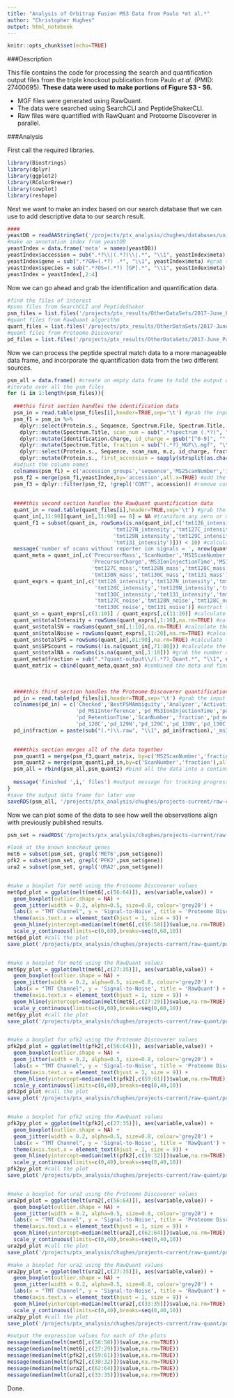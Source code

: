 ```yaml
---
title: "Analysis of Orbitrap Fusion MS3 Data from Paulo *et al.*"
author: "Christopher Hughes"
output: html_notebook
---
```


```r
knitr::opts_chunk$set(echo=TRUE)
```

###Description

This file contains the code for processing the search and quantification output files from the triple knockout publication from Paulo *et al.* (PMID: 27400695). **These data were used to make portions of Figure S3 - S6.**

  * MGF files were generated using RawQuant.
  * The data were searched using SearchCLI and PeptideShakerCLI.
  * Raw files were quantified with RawQuant and Proteome Discoverer in parallel.
  
###Analysis

First call the required libraries.

```r
library(Biostrings)
library(dplyr)
library(ggplot2)
library(RColorBrewer)
library(cowplot)
library(reshape)
```

Next we want to make an index based on our search database that we can use to add descriptive data to our search result.

```r
####
yeastDB = readAAStringSet('/projects/ptx_analysis/chughes/databases/uniprot_s288c-crap-oct2017-FWD.fasta')
#make an annotation index from yeastDB
yeastIndex = data.frame('meta' = names(yeastDB))
yeastIndex$accession = sub(".*?\\|(.*?)\\|.*", "\\1", yeastIndex$meta) #grab the accession from the header
yeastIndex$gene = sub(".*?GN=(.*?) .*", "\\1", yeastIndex$meta) #grab the gene from the header
yeastIndex$species = sub(".*?OS=(.*?) [GP].*", "\\1", yeastIndex$meta) #grab the species from the header
yeastIndex = yeastIndex[,2:4]
```

Now we can go ahead and grab the identification and quantification data.

```r
#find the files of interest
#psms files from SearchCLI and PeptideShaker
psm_files = list.files('/projects/ptx_results/OtherDataSets/2017-June_Paulo_TKO/reports-output',pattern='m.*ms3.*Default_PSM_Report.txt',full.names=TRUE)
#quant files from RawQuant algorithm
quant_files = list.files('/projects/ptx_results/OtherDataSets/2017-June_Paulo_TKO/quant-output',pattern='m.*ms3.*QuantData.txt',full.names=TRUE)
#quant files from Proteome Discoverer
pd_files = list.files('/projects/ptx_results/OtherDataSets/2017-June_Paulo_TKO/pd-quant-output',pattern='m.*ms3.*QuanSpectra.txt',full.names=TRUE)

```

Now we can process the peptide spectral match data to a more manageable data frame, and incorporate the quantification data from the two different sources.

```r
psm_all = data.frame() #create an empty data frame to hold the output data
#iterate over all the psm files
for (i in 1:length(psm_files)){
  
  ###this first section handles the identification data
  psm_in = read.table(psm_files[i],header=TRUE,sep='\t') #grab the input file
  psm_f1 = psm_in %>% 
    dplyr::select(Protein.s., Sequence, Spectrum.File, Spectrum.Title, m.z, Identification.Charge) %>% #select columns
    dplyr::mutate(Spectrum.Title, scan_num = sub(".*?spectrum (.*?)", "\\1", Spectrum.Title)) %>% #parse out the scan number
    dplyr::mutate(Identification.Charge, id_charge = gsub("[^0-9]", "", Identification.Charge)) %>% #parse out the charge
    dplyr::mutate(Spectrum.Title, fraction = sub("(.*?)_MGF\\.mgf", "\\1", Spectrum.File)) %>% #parse the fraction
    dplyr::select(Protein.s., Sequence, scan_num, m.z, id_charge, fraction) %>% #select new columns
    dplyr::mutate(Protein.s., first_accession = sapply(strsplit(as.character(Protein.s.),"\\,"), `[`, 1)) #parse the accession
  #adjust the column names
  colnames(psm_f1) = c('accession_groups','sequence','MS2ScanNumber','id_precursor_mz','id_charge','fraction','accession')
  psm_f2 = merge(psm_f1,yeastIndex,by='accession',all.x=TRUE) #add the descriptive data
  psm_f3 = dplyr::filter(psm_f2, !grepl('CONT', accession)) #remove contaminant hits
  
  
  ####this second section handles the RawQuant quantification data
  quant_in = read.table(quant_files[i],header=TRUE,sep='\t') #grab the input file
  quant_in[,11:90][quant_in[,11:90] == 0] = NA #transform any zero or missing values to NA
  quant_f1 = subset(quant_in, rowSums(is.na(quant_in[,c('tmt126_intensity',
                                  'tmt127N_intensity','tmt127C_intensity','tmt128N_intensity','tmt128C_intensity',
                                  'tmt129N_intensity','tmt129C_intensity','tmt130N_intensity','tmt130C_intensity',
                                  'tmt131_intensity')])) < 10) #calculate how many scans have zero reporters
  message('number of scans without reporter ion signals = ', nrow(quant_in) - nrow(quant_f1)) #output message
  quant_meta = quant_in[,c('PrecursorMass','ScanNumber','MS1ScanNumber','MS2ScanNumber','RetentionTime',
                           'PrecursorCharge','MS3IonInjectionTime','MS1Interference','tmt126_mass','tmt127N_mass',
                           'tmt127C_mass','tmt128N_mass','tmt128C_mass','tmt129N_mass','tmt129C_mass',
                           'tmt130N_mass','tmt130C_mass','tmt131_mass')] #extract the quantification meta data
  quant_exprs = quant_in[,c('tmt126_intensity','tmt127N_intensity','tmt127C_intensity','tmt128N_intensity',
                            'tmt128C_intensity','tmt129N_intensity','tmt129C_intensity','tmt130N_intensity',
                            'tmt130C_intensity','tmt131_intensity','tmt126_noise','tmt127N_noise',
                            'tmt127C_noise','tmt128N_noise','tmt128C_noise','tmt129N_noise','tmt129C_noise','tmt130N_noise',
                            'tmt130C_noise','tmt131_noise')] #extract the quantification data
  quant_sn = quant_exprs[,c(1:10)] / quant_exprs[,c(11:20)] #calculate the signal to noise
  quant_sn$totalIntensity = rowSums(quant_exprs[,1:10],na.rm=TRUE) #calculate the total sum intensity
  quant_sn$totalSN = rowSums(quant_sn[,1:10],na.rm=TRUE) #calculate the total sum signal to noise
  quant_sn$totalNoise = rowSums(quant_exprs[,11:20],na.rm=TRUE) #calculate the total sum noise
  quant_sn$totalSPS = rowSums(quant_in[,81:90],na.rm=TRUE) #calculate the total sum SPS ion intensity
  quant_sn$SPScount = rowSums(!is.na(quant_in[,71:80])) #calculate the number of SPS ions selected
  quant_sn$totalNA = rowSums(is.na(quant_sn[,1:10])) #grab the number of NA values across the TMT channels
  quant_meta$fraction = sub(".*?quant-output\\/(.*?)_Quant.*", "\\1", quant_files[i]) #add a fraction column
  quant_matrix = cbind(quant_meta,quant_sn) #combined the meta and final expression data
  
  
  
  ####this third section handles the Proteome Discoverer quantification data
  pd_in = read.table(pd_files[i],header=TRUE,sep='\t') #grab the input file
  colnames(pd_in) = c('Checked','BestPSMAmbiguity','Analyzer','ActivationType','MSOrder','NumberOfPSMs',
                      'pd_MS1Interference','pd_MS3IonInjectionTime','pd_PrecursorMass','mono','pd_PrecursorCharge',
                      'pd_RetentionTime','ScanNumber','fraction','pd_meanSN','pd_126','pd_127N','pd_127C','pd_128N',
                      'pd_128C','pd_129N','pd_129C','pd_130N','pd_130C','pd_131N','pd_131C') #reassign column names
  pd_in$fraction = paste(sub("(.*)\\.raw", "\\1", pd_in$fraction),'_ms3',sep='') #add a fraction column

  
  ####this section merges all of the data together
  psm_quant1 = merge(psm_f3,quant_matrix, by=c('MS2ScanNumber','fraction'),all.x=TRUE) #merge the identifications with RawQuant data
  psm_quant2 = merge(psm_quant1,pd_in,by=c('ScanNumber','fraction'),all.x=TRUE) #merge with Proteome Discoverer data
  psm_all = rbind(psm_all,psm_quant2) #bind all the data into a continuous single set
  
  message('finished ',i,' files') #output message for tracking progress
}
#save the output data frame for later use
saveRDS(psm_all, '/projects/ptx_analysis/chughes/projects-current/raw-quant/published-data/paulo_TKO/Routput/paulo-fusion-ms3_all-psms-id-quant.rds')
```

Now we can plot some of the data to see how well the observations align with previously published results.

```r
psm_set = readRDS('/projects/ptx_analysis/chughes/projects-current/raw-quant/published-data/paulo_TKO/Routput/paulo-fusion-ms3_all-psms-id-quant.rds') #read in the processed data

#look at the known knockout genes
met6 = subset(psm_set, grepl('MET6',psm_set$gene))
pfk2 = subset(psm_set, grepl('PFK2',psm_set$gene))
ura2 = subset(psm_set, grepl('URA2',psm_set$gene))


#make a boxplot for met6 using the Proteome Discoverer values
met6pd_plot = ggplot(melt(met6[,c(56:64)]), aes(variable,value)) +
  geom_boxplot(outlier.shape = NA) +
  geom_jitter(width = 0.2, alpha=0.5, size=0.8, colour='grey20') +
  labs(x = "TMT Channel", y = 'Signal-to-Noise', title = 'Proteome Discoverer') +
  theme(axis.text.x = element_text(hjust = 1, size = 9)) +
  geom_hline(yintercept=median(melt(met6[,c(56:58)])$value,na.rm=TRUE),color=brewer.pal(9,'YlOrRd')[8],linetype='dashed',size=1) +
  scale_y_continuous(limits=c(0,60),breaks=seq(0,60,10))
met6pd_plot #call the plot
save_plot('/projects/ptx_analysis/chughes/projects-current/raw-quant/published-data/paulo_TKO/Routput/paulo_met6_fusionMS3-PD_boxplot.pdf',met6pd_plot) #save the plot


#make a boxplot for met6 using the RawQuant values
met6py_plot = ggplot(melt(met6[,c(27:35)]), aes(variable,value)) +
  geom_boxplot(outlier.shape = NA) +
  geom_jitter(width = 0.2, alpha=0.5, size=0.8, colour='grey20') +
  labs(x = "TMT Channel", y = 'Signal-to-Noise', title = 'RawQuant') +
  theme(axis.text.x = element_text(hjust = 1, size = 9)) +
  geom_hline(yintercept=median(melt(met6[,c(27:29)])$value,na.rm=TRUE),color=brewer.pal(9,'YlOrRd')[8],linetype='dashed',size=1) +
  scale_y_continuous(limits=c(0,60),breaks=seq(0,60,10))
met6py_plot #call the plot
save_plot('/projects/ptx_analysis/chughes/projects-current/raw-quant/published-data/paulo_TKO/Routput/paulo_met6_fusionMS3-PY_boxplot.pdf',met6py_plot) #save the plot


#make a boxplot for pfk2 using the Proteome Discoverer values
pfk2pd_plot = ggplot(melt(pfk2[,c(56:64)]), aes(variable,value)) +
  geom_boxplot(outlier.shape = NA) +
  geom_jitter(width = 0.2, alpha=0.5, size=0.8, colour='grey20') +
  labs(x = "TMT Channel", y = 'Signal-to-Noise', title = 'Proteome Discoverer') +
  theme(axis.text.x = element_text(hjust = 1, size = 9)) +
  geom_hline(yintercept=median(melt(pfk2[,c(59:61)])$value,na.rm=TRUE),color=brewer.pal(9,'YlOrRd')[8],linetype='dashed',size=1) +
  scale_y_continuous(limits=c(0,40),breaks=seq(0,40,10))
pfk2pd_plot #call the plot
save_plot('/projects/ptx_analysis/chughes/projects-current/raw-quant/published-data/paulo_TKO/Routput/paulo_pfk2_fusionMS3-PD_boxplot.pdf',pfk2pd_plot) #save the plot


#make a boxplot for pfk2 using the RawQuant values
pfk2py_plot = ggplot(melt(pfk2[,c(27:35)]), aes(variable,value)) +
  geom_boxplot(outlier.shape = NA) +
  geom_jitter(width = 0.2, alpha=0.5, size=0.8, colour='grey20') +
  labs(x = "TMT Channel", y = 'Signal-to-Noise', title = 'RawQuant') +
  theme(axis.text.x = element_text(hjust = 1, size = 9)) +
  geom_hline(yintercept=median(melt(pfk2[,c(30:32)])$value,na.rm=TRUE),color=brewer.pal(9,'YlOrRd')[8],linetype='dashed',size=1) +
  scale_y_continuous(limits=c(0,40),breaks=seq(0,40,10))
pfk2py_plot #call the plot
save_plot('/projects/ptx_analysis/chughes/projects-current/raw-quant/published-data/paulo_TKO/Routput/paulo_pfk2_fusionMS3-PY_boxplot.pdf',pfk2py_plot) #save the plot


#make a boxplot for ura2 using the Proteome Discoverer values
ura2pd_plot = ggplot(melt(ura2[,c(56:64)]), aes(variable,value)) +
  geom_boxplot(outlier.shape = NA) +
  geom_jitter(width = 0.2, alpha=0.5, size=0.8, colour='grey20') +
  labs(x = "TMT Channel", y = 'Signal-to-Noise', title = 'Proteome Discoverer') +
  theme(axis.text.x = element_text(hjust = 1, size = 9)) +
  geom_hline(yintercept=median(melt(ura2[,c(62:64)])$value,na.rm=TRUE),color=brewer.pal(9,'YlOrRd')[8],linetype='dashed',size=1) +
  scale_y_continuous(limits=c(0,40),breaks=seq(0,40,10))
ura2pd_plot #call the plot
save_plot('/projects/ptx_analysis/chughes/projects-current/raw-quant/published-data/paulo_TKO/Routput/paulo_ura2_fusionMS3-PD_boxplot.pdf',ura2pd_plot) #save the plot

#make a boxplot for ura2 using the RawQuant values
ura2py_plot = ggplot(melt(ura2[,c(27:35)]), aes(variable,value)) +
  geom_boxplot(outlier.shape = NA) +
  geom_jitter(width = 0.2, alpha=0.5, size=0.8, colour='grey20') +
  labs(x = "TMT Channel", y = 'Signal-to-Noise', title = 'RawQuant') +
  theme(axis.text.x = element_text(hjust = 1, size = 9)) +
  geom_hline(yintercept=median(melt(ura2[,c(33:35)])$value,na.rm=TRUE),color=brewer.pal(9,'YlOrRd')[8],linetype='dashed',size=1) +
  scale_y_continuous(limits=c(0,40),breaks=seq(0,40,10))
ura2py_plot #call the plot
save_plot('/projects/ptx_analysis/chughes/projects-current/raw-quant/published-data/paulo_TKO/Routput/paulo_ura2_fusionMS3-PY_boxplot.pdf',ura2py_plot) #save the plot

#output the expression values for each of the plots
message(median(melt(met6[,c(56:58)])$value,na.rm=TRUE))
message(median(melt(met6[,c(27:29)])$value,na.rm=TRUE))
message(median(melt(pfk2[,c(59:61)])$value,na.rm=TRUE))
message(median(melt(pfk2[,c(30:32)])$value,na.rm=TRUE))
message(median(melt(ura2[,c(62:64)])$value,na.rm=TRUE))
message(median(melt(ura2[,c(33:35)])$value,na.rm=TRUE))
```
 
 Done.
